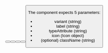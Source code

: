 

<Playground playgroundLink="/storybook/ec/index.html?selectedKind=Button&selectedStory=primary&stories=0">
  <Button
    variant="primary"
    label={demoContentPrimary.label}
    typeAttribute="submit"
    icon={demoContentPrimary.icon}
  />
</Playground>

<Playground playgroundLink="/storybook/ec/index.html?selectedKind=Button&selectedStory=secondary&stories=0">
  <Button
    variant="secondary"
    label={demoContentSecondary.label}
    typeAttribute="button"
    icon={demoContentSecondary.icon}
  />
</Playground>

<Playground playgroundLink="/storybook/ec/index.html?selectedKind=Button&selectedStory=call to action&stories=0">
  <Button
    variant="call"
    label={demoContentCall.label}
    typeAttribute="submit"
    icon={demoContentCall.icon}
  />
</Playground>

<Playground playgroundLink="/storybook/ec/index.html?selectedKind=Button&selectedStory=ghost&stories=0">
  <Button
    variant="ghost"
    label={demoContentGhost.label}
    typeAttribute="button"
    icon={demoContentGhost.icon}
  />
</Playground>

<Playground playgroundLink="/storybook/ec/index.html?selectedKind=Button&selectedStory=search&stories=0">
  <Button
    variant="search"
    label={demoContentSearch.label}
    typeAttribute="submit"
    icon={demoContentSearch.icon}
  />
</Playground>

The component expects 5 parameters:

- variant (string)
- label (string)
- typeAttribute (string)
- icon (Icon object)
- (optional) className (string)
